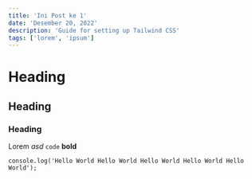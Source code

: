 ```yaml
---
title: 'Ini Post ke 1'
date: 'Desember 20, 2022'
description: 'Guide for setting up Tailwind CSS'
tags: ['lorem', 'ipsum']
---
```


# Heading

## Heading

### Heading

Lorem _asd_ `code` **bold**

```
console.log('Hello World Hello World Hello World Hello World Hello World');
```
